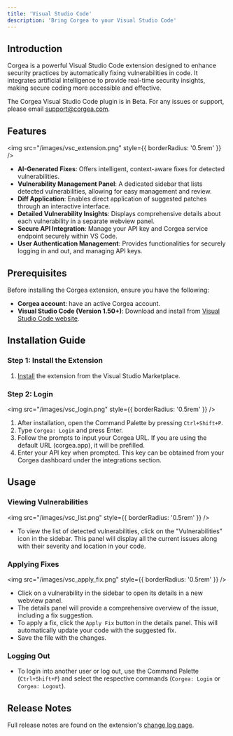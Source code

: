 ```yaml
---
title: 'Visual Studio Code'
description: 'Bring Corgea to your Visual Studio Code'
---
```


## Introduction

Corgea is a powerful Visual Studio Code extension designed to enhance security practices by automatically fixing vulnerabilities in code. It integrates artificial intelligence to provide real-time security insights, making secure coding more accessible and effective.

<Note>The Corgea Visual Studio Code plugin is in Beta. For any issues or support, please email support@corgea.com.</Note>

## Features

<img src="/images/vsc_extension.png" style={{ borderRadius: '0.5rem' }} />

- **AI-Generated Fixes**: Offers intelligent, context-aware fixes for detected vulnerabilities.
- **Vulnerability Management Panel**: A dedicated sidebar that lists detected vulnerabilities, allowing for easy management and review.
- **Diff Application**: Enables direct application of suggested patches through an interactive interface.
- **Detailed Vulnerability Insights**: Displays comprehensive details about each vulnerability in a separate webview panel.
- **Secure API Integration**: Manage your API key and Corgea service endpoint securely within VS Code.
- **User Authentication Management**: Provides functionalities for securely logging in and out, and managing API keys.

## Prerequisites

Before installing the Corgea extension, ensure you have the following:

- **Corgea account**: have an active Corgea account. 
- **Visual Studio Code (Version 1.50+)**: Download and install from [Visual Studio Code website](https://code.visualstudio.com/).

## Installation Guide

### Step 1: Install the Extension

1. [Install](https://marketplace.visualstudio.com/items?itemName=Corgea.corgea) the extension from the Visual Studio Marketplace.

### Step 2: Login
<img src="/images/vsc_login.png" style={{ borderRadius: '0.5rem' }} />

1. After installation, open the Command Palette by pressing `Ctrl+Shift+P`.
2. Type `Corgea: Login` and press Enter.
3. Follow the prompts to input your Corgea URL. If you are using the default URL (corgea.app), it will be prefilled.
4. Enter your API key when prompted. This key can be obtained from your Corgea dashboard under the integrations section.

## Usage

### Viewing Vulnerabilities

<img src="/images/vsc_list.png" style={{ borderRadius: '0.5rem' }} />

- To view the list of detected vulnerabilities, click on the "Vulnerabilities" icon in the sidebar. This panel will display all the current issues along with their severity and location in your code.

### Applying Fixes

<img src="/images/vsc_apply_fix.png" style={{ borderRadius: '0.5rem' }} />

- Click on a vulnerability in the sidebar to open its details in a new webview panel.
- The details panel will provide a comprehensive overview of the issue, including a fix suggestion.
- To apply a fix, click the `Apply Fix` button in the details panel. This will automatically update your code with the suggested fix.
- Save the file with the changes. 

### Logging Out

- To login into another user or log out, use the Command Palette (`Ctrl+Shift+P`) and select the respective commands (`Corgea: Login` or `Corgea: Logout`).

## Release Notes

Full release notes are found on the extension's [change log page](https://marketplace.visualstudio.com/items/Corgea.corgea/changelog).

